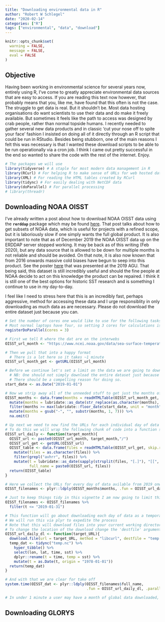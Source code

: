 ```yaml
---
title: "Downloading environmental data in R"
author: "Robert W Schlegel"
date: "2020-02-14"
categories: ["R"]
tags: ["environmental", "data", "download"]
---
```


```r
knitr::opts_chunk$set(
  warning = FALSE, 
  message = FALSE,
  eval = FALSE
)
```

## Objective
Having been working in environmental science for several years now, entirely using R, I've come to greatly appreciate environmental data sources that are easy to access. If you are reading this text now however, that probably means that you, like me, have found that this often is not the case. The struggle to get data is real. But it shouldn't be. Most data hosting organisations do want scientists to use their data and do make it freely available. But sometimes it feels like the path to access was designed by crab people, rather than normal topside humans. I recently needed to gather several new data products and in classic 'cut your nose off to spite your face' fashion I insisted on doing all of it directly through an R script that could be run in RStudio. Besides being stubborn, one of the main reasons I felt this was necessary is that I wanted these download scripts to be able to be run operationally via a cron job. I think I came out pretty successful in the end so wanted to share the code with the rest of the internet. Enjoy.

```r
# The packages we will use
library(tidyverse) # A staple for most modern data management in R
library(RCurl) # For helping R to make sense of URLs for web hosted data
library(XML) # For reading the HTML tables created by RCurl
library(tidync) # For easily dealing with NetCDF data
library(doParallel) # For parallel processing
# library(threadr)
```

## Downloading NOAA OISST
I've already written a post about how to download NOAA OISST data using the __`rerddap`__ package which may be found [here](https://robwschlegel.github.io/heatwaveR/articles/OISST_preparation.html). That post talks about how to get subsets of NOAA data, which is useful for projects with a refined scope, but it is laboriously slow if one simply wants the full global product. It is also important to note that as of December 2019 the NOAA OISST data up on the ERDDAP server stopped working. It may be back as of this writing (Feb 2020), but any data source that is allowed to be down for multiple months is not reliable and should be avoided. On that note, it is also now known that from 2016 onwards massive cold biases have begun to seep into this product. See the poster [here](https://ams.confex.com/ams/2019Annual/webprogram/Manuscript/Paper352621/Liu.bufr.ncei%20AMS%20Poster%2047x33-final2.pdf) that was presented at the 2019 AGU. That being said, this dataset is still incredibly useful and should the fine people at NOAA decide to act on this knowledge the product can be repaired. I think it is still one of the best options for historic SST research and is something I continue to use in my day-to-day. 

I feel like I need to stress here that this is an incredibly fast, perhaps aggressive, method for accessing these data and I urge responsiblity in only downloading as much data as are necessary. Please do not download the entire dataset just because you can.

```r
# Set the number of cores one would like to use for the following tasks
# Most normal laptops have four, so setting 3 cores for calculations is a good idea
registerDoParallel(cores = 3)

# First we tell R where the dat are on the interwebs
OISST_url_month <- "https://www.ncei.noaa.gov/data/sea-surface-temperature-optimum-interpolation/access/avhrr-only/"

# Then we pull that into a happy format
  # There is a lot here so it takes ~1 minute
OISST_url_month_get <- getURL(OISST_url_month)

# Before we continue let's set a limit on the data we are going to download
  # NB: One should not simply download the entire dataset just because it is possible.
  # There should be a compelling reason for doing so.
start_date <- as.Date("2019-01-01")

# Now we strip away all of the unneeded stuff to get just the months of data that are available
OISST_months <- data.frame(months = readHTMLTable(OISST_url_month_get, skip.rows = 1:2)[[1]]$Name) %>% 
  mutate(months = lubridate::as_date(str_replace(as.character(months), "/", "01"))) %>% 
  filter(months >= max(lubridate::floor_date(start_date, unit = "month"))) %>% # Filtering out months before Jan 2019
  mutate(months = gsub("-", "", substr(months, 1, 7))) %>% 
  na.omit()

# Up next we need to now find the URLs for each individual day of data
# To do this we will wrap the following chunk of code into a function so we can loop it more easily
OISST_url_daily <- function(target_month){
  OISST_url <- paste0(OISST_url_month, target_month,"/")
  OISST_url_get <- getURL(OISST_url)
  OISST_table <- data.frame(files = readHTMLTable(OISST_url_get, skip.rows = 1:2)[[1]]$Name) %>% 
    mutate(files = as.character(files)) %>% 
    filter(grepl("avhrr", files)) %>% 
    mutate(t = lubridate::as_date(sapply(strsplit(files, "[.]"), "[[", 2)),
           full_name = paste0(OISST_url, files))
  return(OISST_table)
}

# Here we collect the URLs for every day of data avilable from 2019 onwards
OISST_filenames <- plyr::ldply(OISST_months$months, .fun = OISST_url_daily, .parallel = TRUE)

# Just to keep things tidy in this vignette I am now going to limit this data collection even further
OISST_filenames <- OISST_filenames %>% 
  filter(t <= "2019-01-31")

# This function will go about downloading each day of data as a temporary NetCDF file
# We will run this via plyr to expedite the process
# Note that this will download files into your current working directory
# To change the location of the download change the 'destfile' argument
OISST_url_daily_dl <- function(target_URL){
  download.file(url = target_URL, method = "libcurl", destfile = "temp.nc")
  temp_dat <- tidync("temp.nc") %>% 
    hyper_tibble() %>% 
    select(lon, lat, time, sst) %>% 
    dplyr::rename(t = time, temp = sst) %>% 
    mutate(t = as.Date(t, origin = "1978-01-01"))
  return(temp_dat)
}

# And with that we are clear for take off
system.time(OISST_dat <- plyr::ldply(OISST_filenames$full_name, 
                                     .fun = OISST_url_daily_dl, .parallel = TRUE)) # 42 seconds

# In under 1 minute a user may have a month of global data downloaded, processed, and ready for use in R.
```

## Downloading GLORYS
